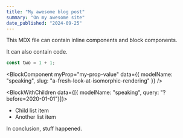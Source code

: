 ```yaml
---
title: "My awesome blog post"
summary: "On my awesome site"
date_published: "2024-09-25"
---
```


This MDX file can contain <InlineComponent myProp="my-prop-value">inline components</InlineComponent> and block components.

It can also contain code.

```js
const two = 1 + 1;
```

<BlockComponent myProp="my-prop-value" data={{ modelName: "speaking", slug: "a-fresh-look-at-isomorphic-rendering" }} />

<BlockWithChildren data={[{ modelName: "speaking", query: "?before=2020-01-01"}]}>
- Child list item
- Another list item
</BlockWithChildren>

In conclusion, stuff happened.
